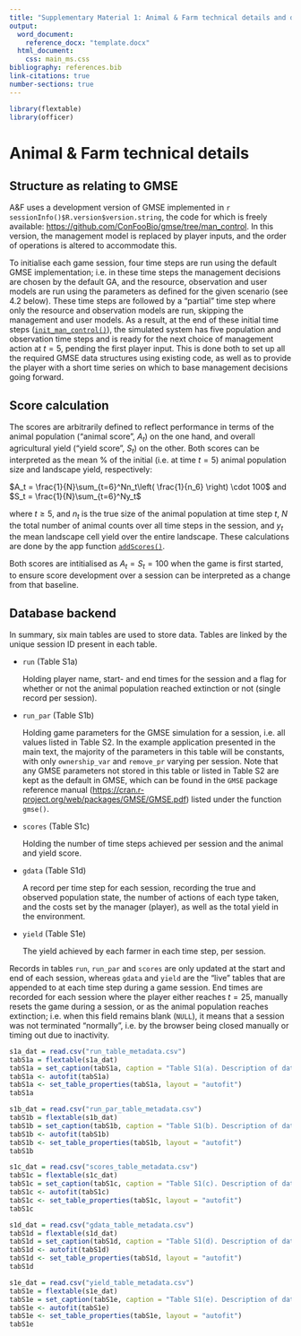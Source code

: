 ```yaml
---
title: "Supplementary Material 1: Animal & Farm technical details and database structure"
output:
  word_document:
    reference_docx: "template.docx"
  html_document:
    css: main_ms.css
bibliography: references.bib
link-citations: true
number-sections: true
---
```


```r
library(flextable)
library(officer)
```

# Animal & Farm technical details

## Structure as relating to GMSE

A&F uses a development version of GMSE implemented in `r sessionInfo()$R.version$version.string`, the code for which is freely available: <https://github.com/ConFooBio/gmse/tree/man_control>.
In this version, the management model is replaced by player inputs, and the order of operations is altered to accommodate this.

To initialise each game session, four time steps are run using the default GMSE implementation; i.e. in these time steps the management decisions are chosen by the default GA, and the resource, observation and user models are run using the parameters as defined for the given scenario (see 4.2 below).
These time steps are followed by a "partial" time step where only the resource and observation models are run, skipping the management and user models.
As a result, at the end of these initial time steps ([`init_man_control()`](%5B%60https://github.com/ConFooBio/gmse/blob/0e8aab2fb325421915a7c3615820812e45f42a74/R/gmse_apply_control.R#L368%60%5D(https://github.com/ConFooBio/gmse/blob/0e8aab2fb325421915a7c3615820812e45f42a74/R/gmse_apply_control.R#L368))), the simulated system has five population and observation time steps and is ready for the next choice of management action at $t = 5$, pending the first player input.
This is done both to set up all the required GMSE data structures using existing code, as well as to provide the player with a short time series on which to base management decisions going forward.

## Score calculation

The scores are arbitrarily defined to reflect performance in terms of the animal population ("animal score", $A_t$) on the one hand, and overall agricultural yield ("yield score", $S_t$) on the other.
Both scores can be interpreted as the mean % of the initial (i.e. at time $t=5$) animal population size and landscape yield, respectively:

$A_t  = \frac{1}{N}\sum_{t=6}^Nn_t\left( \frac{1}{n_6} \right) \cdot 100$ and $S_t = \frac{1}{N}\sum_{t=6}^Ny_t$

where $t\geq5$, and $n_t$ is the true size of the animal population at time step $t$, $N$ the total number of animal counts over all time steps in the session, and $y_t$ the mean landscape cell yield over the entire landscape.
These calculations are done by the app function [`addScores()`]([`https://github.com/jejoenje/GMSEGAME/blob/master/app/dbase_functions.R#L218-L243`](https://github.com/jejoenje/GMSEGAME/blob/master/app/dbase_functions.R#L218-L243)).

Both scores are intitialised as $A_t = S_t = 100$ when the game is first started, to ensure score development over a session can be interpreted as a change from that baseline.

## Database backend

In summary, six main tables are used to store data.
Tables are linked by the unique session ID present in each table.

-   `run` (Table S1a)

    Holding player name, start- and end times for the session and a flag for whether or not the animal population reached extinction or not (single record per session).

-   `run_par` (Table S1b)

    Holding game parameters for the GMSE simulation for a session, i.e. all values listed in Table S2.
    In the example application presented in the main text, the majority of the parameters in this table will be constants, with only `ownership_var` and `remove_pr` varying per session.
    Note that any GMSE parameters not stored in this table or listed in Table S2 are kept as the default in GMSE, which can be found in the `GMSE` package reference manual (<https://cran.r-project.org/web/packages/GMSE/GMSE.pdf>) listed under the function `gmse()`.

-   `scores` (Table S1c)

    Holding the number of time steps achieved per session and the animal and yield score.

-   `gdata` (Table S1d)

    A record per time step for each session, recording the true and observed population state, the number of actions of each type taken, and the costs set by the manager (player), as well as the total yield in the environment.

-   `yield` (Table S1e)

    The yield achieved by each farmer in each time step, per session.

Records in tables `run`, `run_par` and `scores` are only updated at the start and end of each session, whereas `gdata` and `yield` are the "live" tables that are appended to at each time step during a game session.
End times are recorded for each session where the player either reaches $t=25$, manually resets the game during a session, or as the animal population reaches extinction; i.e. when this field remains blank (`NULL`), it means that a session was not terminated "normally", i.e. by the browser being closed manually or timing out due to inactivity.

\newpage

```r
s1a_dat = read.csv("run_table_metadata.csv")
tabS1a = flextable(s1a_dat)
tabS1a = set_caption(tabS1a, caption = "Table S1(a). Description of database table `run`. Unique line per game session ID. 'Type' is the MySQL variable type and NULL indicates whether the value is allowed to be empty.")
tabS1a <- autofit(tabS1a)
tabS1a <- set_table_properties(tabS1a, layout = "autofit")
tabS1a
```

\newpage

```r
s1b_dat = read.csv("run_par_table_metadata.csv")
tabS1b = flextable(s1b_dat)
tabS1b = set_caption(tabS1b, caption = "Table S1(b). Description of database table `run_par`. Unique line per game session ID, storing GMSE parameter values for session. 'Type' is the MySQL variable type and NULL indicates whether the value is allowed to be empty.")
tabS1b <- autofit(tabS1b)
tabS1b <- set_table_properties(tabS1b, layout = "autofit")
tabS1b
```

\newpage

```r
s1c_dat = read.csv("scores_table_metadata.csv")
tabS1c = flextable(s1c_dat)
tabS1c = set_caption(tabS1c, caption = "Table S1(c). Description of database table `scores`. Unique line per game session ID, storing session score data. 'Type' is the MySQL variable type and NULL indicates whether the value is allowed to be empty.")
tabS1c <- autofit(tabS1c)
tabS1c <- set_table_properties(tabS1c, layout = "autofit")
tabS1c
```

\newpage

```r
s1d_dat = read.csv("gdata_table_metadata.csv")
tabS1d = flextable(s1d_dat)
tabS1d = set_caption(tabS1d, caption = "Table S1(d). Description of database table `gdata`. Unique line per game session and time step; stores observations (of animal population), farmer actions, and player actions per time step. 'Type' is the MySQL variable type and NULL indicates whether the value is allowed to be empty.")
tabS1d <- autofit(tabS1d)
tabS1d <- set_table_properties(tabS1d, layout = "autofit")
tabS1d
```

\newpage

```r
s1e_dat = read.csv("yield_table_metadata.csv")
tabS1e = flextable(s1e_dat)
tabS1e = set_caption(tabS1e, caption = "Table S1(e). Description of database table `yield`. Unique line per farmer within time step, within session. 'Type' is the MySQL variable type and NULL indicates whether the value is allowed to be empty.")
tabS1e <- autofit(tabS1e)
tabS1e <- set_table_properties(tabS1e, layout = "autofit")
tabS1e
```


